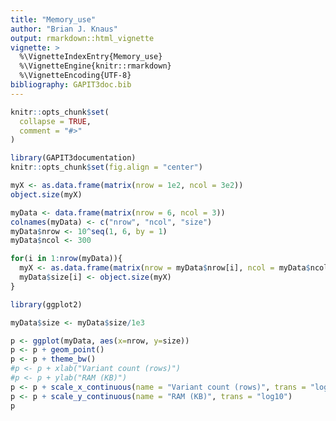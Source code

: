 ```yaml
---
title: "Memory_use"
author: "Brian J. Knaus"
output: rmarkdown::html_vignette
vignette: >
  %\VignetteIndexEntry{Memory_use}
  %\VignetteEngine{knitr::rmarkdown}
  %\VignetteEncoding{UTF-8}
bibliography: GAPIT3doc.bib
---
```


```r
knitr::opts_chunk$set(
  collapse = TRUE,
  comment = "#>"
)
```


```r
library(GAPIT3documentation)
knitr::opts_chunk$set(fig.align = "center")
```


```r
myX <- as.data.frame(matrix(nrow = 1e2, ncol = 3e2))
object.size(myX)
```



```r
myData <- data.frame(matrix(nrow = 6, ncol = 3))
colnames(myData) <- c("nrow", "ncol", "size")
myData$nrow <- 10^seq(1, 6, by = 1)
myData$ncol <- 300

for(i in 1:nrow(myData)){
  myX <- as.data.frame(matrix(nrow = myData$nrow[i], ncol = myData$ncol[i]))
  myData$size[i] <- object.size(myX)
}

```


```r
library(ggplot2)

myData$size <- myData$size/1e3

p <- ggplot(myData, aes(x=nrow, y=size))
p <- p + geom_point()
p <- p + theme_bw()
#p <- p + xlab("Variant count (rows)")
#p <- p + ylab("RAM (KB)")
p <- p + scale_x_continuous(name = "Variant count (rows)", trans = "log10")
p <- p + scale_y_continuous(name = "RAM (KB)", trans = "log10")
p
```


